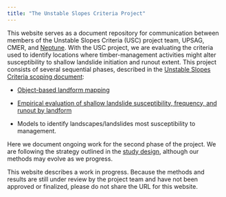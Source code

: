 ```yaml
---
title: "The Unstable Slopes Criteria Project"
---
```


This website serves as a document repository for communication between members of the Unstable Slopes Criteria (USC) project team, UPSAG, CMER, and [Neptune](https://www.neptuneinc.org/). With the USC project, we are evaluating the criteria used to identify locations where timber-management activities might alter susceptibility to shallow landslide initiation and runout extent. This project consists of several sequential phases, described in the [Unstable Slopes Criteria scoping document](https://dnr.wa.chariotcreative.com/files/documents/ScopingStrategy-Document-1710261704.pdf):

-   [Object-based landform mapping](https://dnr.wa.chariotcreative.com/project/unstable-slopes-criteria-object-based-landform-mapping)

-   [Empirical evaluation of shallow landslide susceptibility, frequency, and runout by landform](https://dnr.wa.chariotcreative.com/project/unstable-slopes-criteria-empirical-evaluation-of-shallow-landslide-susceptibility-frequency-and-runout-by-landform)

-   Models to identify landscapes/landslides most susceptibility to management.

Here we document ongoing work for the second phase of the project. We are following the strategy outlined in the [study design](https://dnr.wa.chariotcreative.com/files/documents/Study-Design-1710522518.pdf), although our methods may evolve as we progress.

This website describes a work in progress. Because the methods and results are still under review by the project team and have not been approved or finalized, please do not share the URL for this website.
